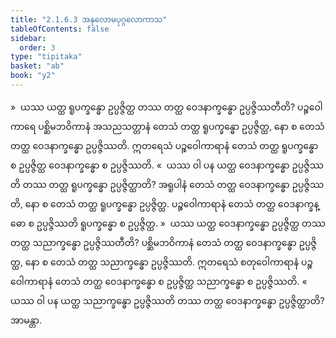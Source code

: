 ```yaml
---
title: "2.1.6.3 အနုလောမပုဂ္ဂလောကာသ"
tableOfContents: false
sidebar:
  order: 3
type: "tipitaka"
basket: "ab"
book: "y2"
---
```



<DynamicBreadcrumb />

<Division number="96" book="y2" e="ch" v="33" p="43">

<Paragraph number="640" book="y2">
»  ယဿ ယတ္ထ ရူပက္ခန္ဓော ဥပ္ပဇ္ဇိတ္ထ တဿ တတ္ထ ဝေဒနာက္ခန္ဓော ဥပ္ပဇ္ဇိဿတီတိ?
</Paragraph>

<Paragraph number="641" book="y2">
ပဉ္စဝေါကာရေ ပစ္ဆိမဘဝိကာနံ အသညသတ္တာနံ တေသံ တတ္ထ ရူပက္ခန္ဓော ဥပ္ပဇ္ဇိတ္ထ, နော စ တေသံ တတ္ထ ဝေဒနာက္ခန္ဓော ဥပ္ပဇ္ဇိဿတိ. ဣတရေသံ ပဉ္စဝေါကာရာနံ တေသံ တတ္ထ ရူပက္ခန္ဓော စ ဥပ္ပဇ္ဇိတ္ထ ဝေဒနာက္ခန္ဓော စ ဥပ္ပဇ္ဇိဿတိ.
</Paragraph>

<Paragraph number="642" book="y2">
«  ယဿ ဝါ ပန ယတ္ထ ဝေဒနာက္ခန္ဓော ဥပ္ပဇ္ဇိဿတိ တဿ တတ္ထ ရူပက္ခန္ဓော ဥပ္ပဇ္ဇိတ္ထာတိ?
</Paragraph>

<Paragraph number="643" book="y2">
အရူပါနံ တေသံ တတ္ထ ဝေဒနာက္ခန္ဓော ဥပ္ပဇ္ဇိဿတိ, နော စ တေသံ တတ္ထ ရူပက္ခန္ဓော ဥပ္ပဇ္ဇိတ္ထ. ပဉ္စဝေါကာရာနံ တေသံ တတ္ထ ဝေဒနာက္ခန္ဓော စ ဥပ္ပဇ္ဇိဿတိ ရူပက္ခန္ဓော စ ဥပ္ပဇ္ဇိတ္ထ.
</Paragraph>

</Division>
<Division number="97" book="y2" e="ch" v="33" p="43">

<Paragraph number="644" book="y2">
»  ယဿ ယတ္ထ ဝေဒနာက္ခန္ဓော ဥပ္ပဇ္ဇိတ္ထ တဿ တတ္ထ သညာက္ခန္ဓော ဥပ္ပဇ္ဇိဿတီတိ?
</Paragraph>

<Paragraph number="645" book="y2">
ပစ္ဆိမဘဝိကာနံ တေသံ တတ္ထ ဝေဒနာက္ခန္ဓော ဥပ္ပဇ္ဇိတ္ထ, နော စ တေသံ တတ္ထ သညာက္ခန္ဓော ဥပ္ပဇ္ဇိဿတိ. ဣတရေသံ စတုဝေါကာရာနံ ပဉ္စဝေါကာရာနံ တေသံ တတ္ထ ဝေဒနာက္ခန္ဓော စ ဥပ္ပဇ္ဇိတ္ထ သညာက္ခန္ဓော စ ဥပ္ပဇ္ဇိဿတိ.
</Paragraph>

<Paragraph number="646" book="y2">
«  ယဿ ဝါ ပန ယတ္ထ သညာက္ခန္ဓော ဥပ္ပဇ္ဇိဿတိ တဿ တတ္ထ ဝေဒနာက္ခန္ဓော ဥပ္ပဇ္ဇိတ္ထာတိ? အာမန္တာ.
</Paragraph>
</Division>